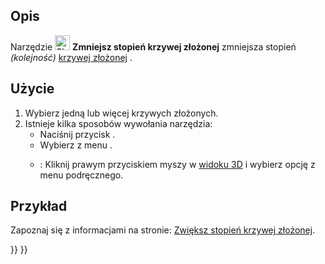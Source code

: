 <languages/>

{{Docnav/pl
|[[Sketcher_BSplineIncreaseDegree/pl|Zwiększ stopień krzywej złożonej]]
|[[Sketcher_BSplineIncreaseKnotMultiplicity/pl|Zwiększ krotność węzłów krzywej złożonej]]
|[[Sketcher_Workbench/pl|środowisko pracy Szkicownik]]
|IconL=Sketcher_BSplineIncreaseDegree.svg
|IconR=Sketcher_BSplineIncreaseKnotMultiplicity.svg
|IconC=Workbench_Sketcher.svg
}}

{{GuiCommand
|Name=Sketcher BSplineDecreaseDegree
|MenuLocation=Szkic → Narzędzia szkicownika krzywej złożonej → Szkic → Zmniejsz stopień krzywej złożonej
|Workbenches=[[Sketcher_Workbench/pl|Szkicownik]]
|Version=0.19
|SeeAlso=[[Sketcher_BSplineIncreaseDegree/pl|Zwiększ stopień krzywej złożonej]]
}}

<span id="Description"></span>
==Opis==

Narzędzie [[Image:Sketcher_BSplineDecreaseDegree.svg|24px]] '''Zmniejsz stopień krzywej złożonej''' zmniejsza stopień ''(kolejność)'' [[B-Splines/pl|krzywej złożonej]] .

<span id="Usage"></span>
==Użycie==

# Wybierz jedną lub więcej krzywych złożonych.
# Istnieje kilka sposobów wywołania narzędzia:
#* Naciśnij przycisk {{Button|[[Image:Sketcher_BSplineDecreaseDegree.svg|16px]] '''Zmniejsz stopień krzywej złożonej'''}}.
#* Wybierz z menu {{MenuCommand|Szkic → Narzędzia szkicownika krzywej złożonej → [[Image:Sketcher_BSplineDecreaseDegree.svg|16px]] Zmniejsz stopień krzywej złożonej}}.
#* {{Version/pl|1.0}}: Kliknij prawym przyciskiem myszy w [[3D_view/pl|widoku 3D]] i wybierz opcję {{MenuCommand|[[Image:Sketcher_BSplineDecreaseDegree.svg|16px]] Zmniejsz stopień krzywej złożonej}} z menu podręcznego.

<span id="Example"></span>
==Przykład==

Zapoznaj się z informacjami na stronie: [[Sketcher_BSplineIncreaseDegree/pl#Przykład|Zwiększ stopień krzywej złożonej]].


{{Docnav/pl
|[[Sketcher_BSplineIncreaseDegree/pl|Zwiększ stopień krzywej złożonej]]
|[[Sketcher_BSplineIncreaseKnotMultiplicity/pl|Zwiększ krotność węzłów krzywej złożonej]]
|[[Sketcher_Workbench/pl|środowisko pracy Szkicownik]]
|IconL=Sketcher_BSplineIncreaseDegree.svg
|IconR=Sketcher_BSplineIncreaseKnotMultiplicity.svg
|IconC=Workbench_Sketcher.svg
}}

{{Sketcher Tools navi{{#translation:}}}}
{{Userdocnavi{{#translation:}}}}